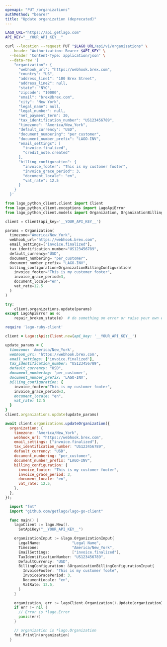 ```yaml
---
openapi: "PUT /organizations"
authMethod: "bearer"
title: "Update organization (deprecated)"
---
```


<RequestExample>

```bash cURL
LAGO_URL="https://api.getlago.com"
API_KEY="__YOUR_API_KEY__"

curl --location --request PUT "$LAGO_URL/api/v1/organizations" \
  --header "Authorization: Bearer $API_KEY" \
  --header 'Content-Type: application/json' \
  --data-raw '{
    "organization": {
      "webhook_url": "https://webhook.brex.com",
      "country": "US",
      "address_line1": "100 Brex Street",
      "address_line2": null,
      "state": "NYC",
      "zipcode": "10000",
      "email": "brex@brex.com",
      "city": "New York",
      "legal_name": null,
      "legal_number": null,
      "net_payment_term": 30,
      "tax_identification_number": "US123456789",
      "timezone": "America/New_York",
      "default_currency": "USD",
      "document_numbering": "per_customer",
      "document_number_prefix": "LAGO-INV",
      "email_settings": [
        "invoice.finalized",
        "credit_note.created"
      ],
      "billing_configuration": {
        "invoice_footer": "This is my customer footer",
        "invoice_grace_period": 3,
        "document_locale": "en",
        "vat_rate": 12.5
      }
    }
  }'
```

```python Python
from lago_python_client.client import Client
from lago_python_client.exceptions import LagoApiError
from lago_python_client.models import Organization, OrganizationBillingConfiguration

client = Client(api_key='__YOUR_API_KEY__')

params = Organization(
  timezone="America/New_York",
  webhook_url="https://webhook.brex.com",
  email_settings=["invoice.finalized"],
  tax_identification_number="US123456789",
  default_currency="USD",
  document_numbering= "per_customer",
  document_number_prefix= "LAGO-INV",
  billing_configuration=OrganizationBillingConfiguration(
    invoice_footer="This is my customer footer",
    invoice_grace_period=3,
    document_locale="en",
    vat_rate=12.5
  )
)

try:
    client.organizations.update(params)
except LagoApiError as e:
    repair_broken_state(e)  # do something on error or raise your own exception
```

```ruby Ruby
require 'lago-ruby-client'

client = Lago::Api::Client.new(api_key: '__YOUR_API_KEY__')

update_params = {
  timezone: 'America/New_York',
  webhook_url: 'https://webhook.brex.com',
  email_settings: ['invoice.finalized'],
  tax_identification_number: "US123456789",
  default_currency: "USD",
  document_numbering: 'per_customer',
  document_number_prefix: 'LAGO-INV',
  billing_configuration: {
    invoice_footer="This is my customer footer",
    invoice_grace_period=3,
    document_locale: "en",
    vat_rate: 12.5
  }
}
client.organizations.update(update_params)
```

```js Javascript
await client.organizations.updateOrganization({
  organization: {
    timezone: "America/New_York",
    webhook_url: "https://webhook.brex.com",
    email_settings: ["invoice.finalized"],
    tax_identification_number: "US123456789",
    default_currency: "USD",
    document_numbering: "per_customer",
    document_number_prefix: "LAGO-INV",
    billing_configuration: {
      invoice_footer: "This is my customer footer",
      invoice_grace_period: 3,
      document_locale: "en",
      vat_rate: 12.5,
    },
  },
});
```

```go Go
  import "fmt"
  import "github.com/getlago/lago-go-client"

  func main() {
    lagoClient := lago.New().
      SetApiKey("__YOUR_API_KEY__")

    organizationInput := &lago.OrganizationInput{
      LegalName:              "Legal Name",
      Timezone:               "America/New_York",
      EmailSettings:          ["invoice.finalized"],
      TaxIdentificationNumber: "US123456789",
      DefaultCurrency: "USD",
      BillingConfiguration: &OrganizationBillingConfigurationInput{
        InvoiceFooter: "This is my customer foote",
        InvoiceGracePeriod: 3,
        DocumentLocale: "en",
        VatRate: 12.5,
      }
    }

    organization, err := lagoClient.Organization().Update(organizationInput)
    if err != nil {
      // Error is *lago.Error
      panic(err)
    }

    // organization is *lago.Organization
    fmt.Println(organization)
  }
```

</RequestExample>
